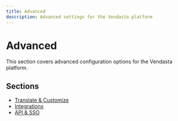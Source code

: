 ```yaml
---
title: Advanced
description: Advanced settings for the Vendasta platform
---
```


# Advanced

This section covers advanced configuration options for the Vendasta platform.

## Sections

- [Translate & Customize](./translate-customize/index.mdx)
- [Integrations](./integrations/index.mdx)
- [API & SSO](./api-sso/index.mdx)